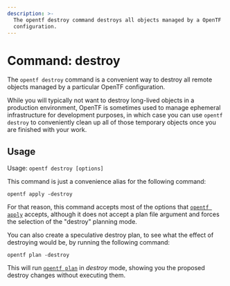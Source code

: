 ```yaml
---
description: >-
  The opentf destroy command destroys all objects managed by a OpenTF
  configuration.
---
```


# Command: destroy

The `opentf destroy` command is a convenient way to destroy all remote
objects managed by a particular OpenTF configuration.

While you will typically not want to destroy long-lived objects in a production
environment, OpenTF is sometimes used to manage ephemeral infrastructure
for development purposes, in which case you can use `opentf destroy` to
conveniently clean up all of those temporary objects once you are finished
with your work.

## Usage

Usage: `opentf destroy [options]`

This command is just a convenience alias for the following command:

```
opentf apply -destroy
```

For that reason, this command accepts most of the options that
[`opentf apply`](/opentf/cli/commands/apply) accepts, although it does
not accept a plan file argument and forces the selection of the "destroy"
planning mode.

You can also create a speculative destroy plan, to see what the effect of
destroying would be, by running the following command:

```
opentf plan -destroy
```

This will run [`opentf plan`](/opentf/cli/commands/plan) in _destroy_ mode, showing
you the proposed destroy changes without executing them.
